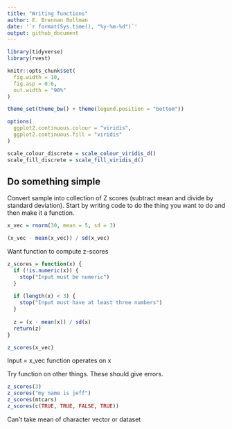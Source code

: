 ```yaml
---
title: "Writing functions"
author: E. Brennan Bollman
date: '`r format(Sys.time(), "%y-%m-%d")`'
output: github_document
---
```


```r
library(tidyverse)
library(rvest)

knitr::opts_chunk$set(
  fig.width = 10,
  fig.asp = 0.6,
  out.width = "90%"
)

theme_set(theme_bw() + theme(legend.position = "bottom")) 

options(
  ggplot2.continuous.colour = "viridis",
  ggplot2.continuous.fill = "viridis"
)

scale_colour_discrete = scale_colour_viridis_d()
scale_fill_discrete = scale_fill_viridis_d()
```


## Do something simple

Convert sample into collection of Z scores (subtract mean and divide by standard deviation). Start by writing code to do the thing you want to do and then make it a function.

```r
x_vec = rnorm(30, mean = 5, sd = 3)

(x_vec - mean(x_vec)) / sd(x_vec)
```

Want function to compute z-scores

```r
z_scores = function(x) {
  if (!is.numeric(x)) {
    stop("Input must be numeric")
  }
  
  if (length(x) < 3) {
    stop("Input must have at least three numbers")
  }
  
  z = (x - mean(x)) / sd(x)
  return(z)
}

z_scores(x_vec)
```

Input = x_vec
function operates on x

Try function on other things. These should give errors.

```r
z_scores(3)
z_scores("my name is jeff")
z_scores(mtcars)
z_scores(c(TRUE, TRUE, FALSE, TRUE))
```

Can't take mean of character vector or dataset
